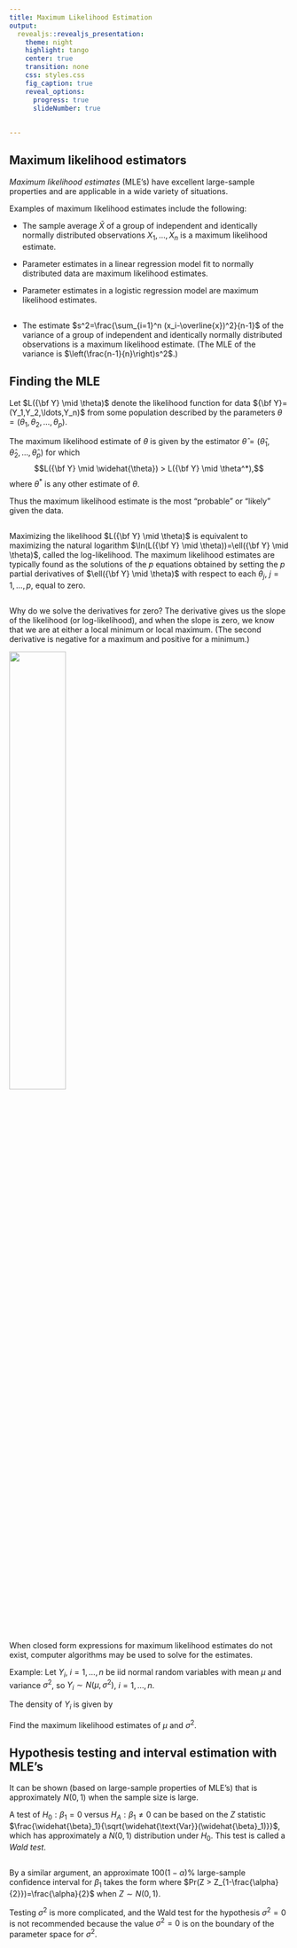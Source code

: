 ```yaml
---
title: Maximum Likelihood Estimation
output: 
  revealjs::revealjs_presentation:
    theme: night
    highlight: tango
    center: true
    transition: none
    css: styles.css
    fig_caption: true
    reveal_options:
      progress: true
      slideNumber: true
      
  
---
```


## Maximum likelihood estimators

*Maximum likelihood estimates* (MLE's) have excellent large-sample properties and are applicable in a wide variety of situations.  

Examples of maximum likelihood estimates include the following:

  - The sample average $\bar{X}$ of a group of independent and identically normally distributed observations $X_1, \ldots, X_n$ is a maximum likelihood estimate.

  - Parameter estimates in a linear regression model fit to normally distributed data are maximum likelihood estimates.

  - Parameter estimates in a logistic regression model are maximum likelihood estimates.

##

  - The estimate $s^2=\frac{\sum_{i=1}^n (x_i-\overline{x})^2}{n-1}$ of the variance of a group of independent and identically normally distributed observations is \emph{not} a maximum likelihood estimate.  (The MLE of the variance is $\left(\frac{n-1}{n}\right)s^2$.)

## Finding the MLE

Let $L({\bf Y} \mid \theta)$ denote the likelihood function for data ${\bf Y}=(Y_1,Y_2,\ldots,Y_n)$ from some population described by the parameters $\theta=(\theta_1,\theta_2,\ldots,\theta_p)$.  



The maximum likelihood estimate of $\theta$ is given by the estimator $\widehat{\theta}=(\widehat{\theta}_1,\widehat{\theta}_2,\ldots, \widehat{\theta}_p)$ for which
$$L({\bf Y} \mid \widehat{\theta}) > L({\bf Y} \mid \theta^*),$$ where $\theta^*$ is any other estimate of $\theta$.  


Thus the maximum likelihood estimate is the most "probable" or "likely" given the data.

##

Maximizing the likelihood $L({\bf Y} \mid \theta)$ is equivalent to maximizing the natural logarithm $\ln(L({\bf Y} \mid \theta))=\ell({\bf Y} \mid \theta)$, called the log-likelihood.  The maximum likelihood estimates are typically found as the solutions of the $p$ equations obtained by setting the $p$ partial derivatives of $\ell({\bf Y} \mid \theta)$ with respect to each $\theta_j$, $j=1,\ldots,p$, equal to zero.

##

Why do we solve the derivatives for zero?  The derivative gives us the slope of the likelihood (or log-likelihood), and when the slope is zero, we know that we are at either a local minimum or local maximum.  (The second derivative is negative for a maximum and positive for a minimum.)


![](figures/loglike.jpg){width=45%}

##

When closed form expressions for maximum likelihood estimates do not exist, computer algorithms may be used to solve for the estimates.

Example:  Let $Y_i$, $i=1, \ldots, n$ be iid normal random variables with mean $\mu$ and variance $\sigma^2$, so $Y_i \sim N(\mu,\sigma^2)$, $i=1,\ldots,n$.  

$\text{The density of } Y_i \text{ is given by }$

\begin{eqnarray*}
f(Y_i \mid \mu, \sigma^2)=(2 \pi)^{-\frac{1}{2}}( \sigma^2)^{-\frac{1}{2}} \exp \left\{-\frac{1}{2 \sigma^2}(Y_i-\mu)^2 \right\}.
\end{eqnarray*}

Find the maximum likelihood estimates of $\mu$ and $\sigma^2$.

## Hypothesis testing and interval estimation with MLE's

It can be shown (based on large-sample properties of MLE's) that
\begin{equation*}
\frac{\widehat{\beta}_1 - \beta_1}{\sqrt{\widehat{\text{Var}}(\widehat{\beta}_1)}}
\end{equation*}
is approximately $N(0,1)$ when the sample size is large.

A test of $H_0: \beta_1=0$ versus $H_A: \beta_1 \ne 0$ can be based on the $Z$ statistic $\frac{\widehat{\beta}_1}{\sqrt{\widehat{\text{Var}}(\widehat{\beta}_1)}}$, which has approximately a $N(0,1)$ distribution under $H_0$.  This test is called a *Wald test*.

## 

By a similar argument, an approximate $100(1-\alpha)\%$ large-sample confidence interval for $\beta_1$ takes the form
\begin{equation*}
\widehat{\beta}_1 \pm Z_{1-\frac{\alpha}{2}} \sqrt{\widehat{\text{Var}}(\widehat{\beta}_1)},
\end{equation*}
where $Pr(Z > Z_{1-\frac{\alpha}{2}})=\frac{\alpha}{2}$ when $Z \sim N(0,1)$.

\emph{NOTE:}  Testing $\sigma^2$ is more complicated, and the Wald test for the hypothesis $\sigma^2=0$ is not recommended because the value $\sigma^2=0$ is on the boundary of the parameter space for $\sigma^2$.

